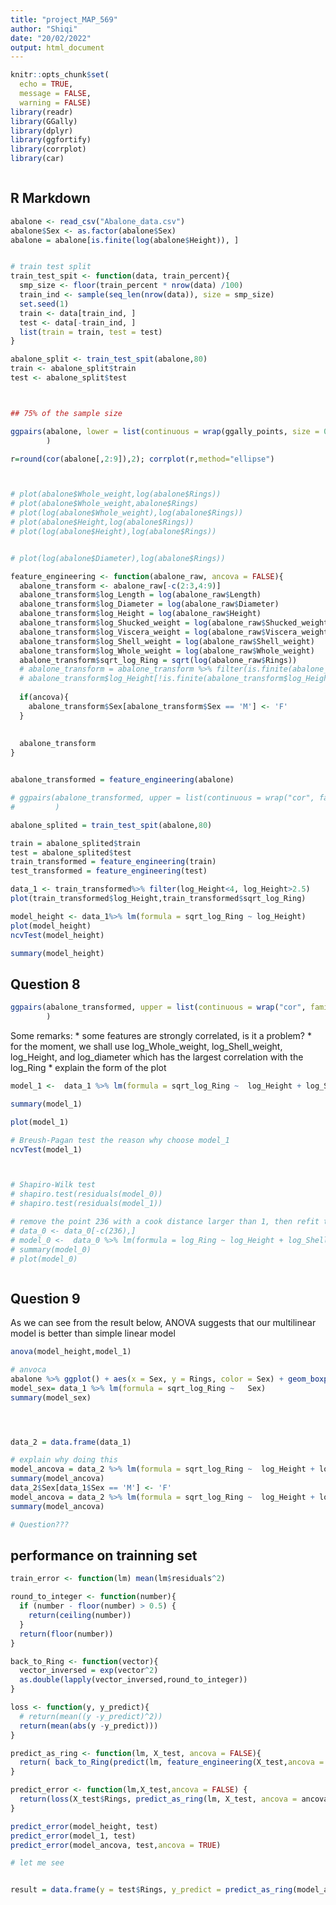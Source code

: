 ---
title: "project_MAP_569"
author: "Shiqi"
date: "20/02/2022"
output: html_document
---

```{r setup, include=FALSE}
knitr::opts_chunk$set(
  echo = TRUE,
  message = FALSE,
  warning = FALSE)
library(readr)
library(GGally)
library(dplyr)
library(ggfortify)
library(corrplot)
library(car)



```

## R Markdown
```{r}
abalone <- read_csv("Abalone_data.csv")
abalone$Sex <- as.factor(abalone$Sex)
abalone = abalone[is.finite(log(abalone$Height)), ]


# train test split
train_test_spit <- function(data, train_percent){
  smp_size <- floor(train_percent * nrow(data) /100)
  train_ind <- sample(seq_len(nrow(data)), size = smp_size)
  set.seed(1)
  train <- data[train_ind, ]
  test <- data[-train_ind, ]
  list(train = train, test = test)
}

abalone_split <- train_test_spit(abalone,80)
train <- abalone_split$train
test <- abalone_split$test



## 75% of the sample size
```


```{r}
ggpairs(abalone, lower = list(continuous = wrap(ggally_points, size = 0.1, mapping = ggplot2::aes(colour=Sex))), columns = 2:9,
        ) 

r=round(cor(abalone[,2:9]),2); corrplot(r,method="ellipse")




```

```{r}
# plot(abalone$Whole_weight,log(abalone$Rings))
# plot(abalone$Whole_weight,abalone$Rings)
# plot(log(abalone$Whole_weight),log(abalone$Rings))
# plot(abalone$Height,log(abalone$Rings))
# plot(log(abalone$Height),log(abalone$Rings))


# plot(log(abalone$Diameter),log(abalone$Rings))

feature_engineering <- function(abalone_raw, ancova = FALSE){
  abalone_transform <- abalone_raw[-c(2:3,4:9)]
  abalone_transform$log_Length = log(abalone_raw$Length)
  abalone_transform$log_Diameter = log(abalone_raw$Diameter)
  abalone_transform$log_Height = log(abalone_raw$Height)
  abalone_transform$log_Shucked_weight = log(abalone_raw$Shucked_weight) 
  abalone_transform$log_Viscera_weight = log(abalone_raw$Viscera_weight) 
  abalone_transform$log_Shell_weight = log(abalone_raw$Shell_weight) 
  abalone_transform$log_Whole_weight = log(abalone_raw$Whole_weight) 
  abalone_transform$sqrt_log_Ring = sqrt(log(abalone_raw$Rings))
  # abalone_transform = abalone_transform %>% filter(is.finite(abalone_transform$log_Height))
  # abalone_transform$log_Height[!is.finite(abalone_transform$log_Height)] <- 3.3
  
  if(ancova){
    abalone_transform$Sex[abalone_transform$Sex == 'M'] <- 'F'
  }
  
  
  abalone_transform
} 


abalone_transformed = feature_engineering(abalone)

# ggpairs(abalone_transformed, upper = list(continuous = wrap("cor", family="sans")),lower = list(continuous = wrap(ggally_points, size = 0.1, mapping = ggplot2::aes(colour=Sex))), columns = 2:9,
#         )
```


```{r}


abalone_splited = train_test_spit(abalone,80)

train = abalone_splited$train
test = abalone_splited$test
train_transformed = feature_engineering(train)
test_transformed = feature_engineering(test)

```



```{r}
data_1 <- train_transformed%>% filter(log_Height<4, log_Height>2.5)
plot(train_transformed$log_Height,train_transformed$sqrt_log_Ring)

model_height <- data_1%>% lm(formula = sqrt_log_Ring ~ log_Height)
plot(model_height)
ncvTest(model_height)

summary(model_height)

```

## Question 8
```{r}

ggpairs(abalone_transformed, upper = list(continuous = wrap("cor", family="sans")),lower = list(continuous = wrap(ggally_points, size = 0.1, mapping = ggplot2::aes(colour=Sex))), columns = 2:9,
        ) 


```
Some remarks:
* some features are strongly correlated, is it a problem?
* for the moment, we shall use log_Whole_weight, log_Shell_weight, log_Height, and log_diameter which has the largest correlation with the log_Ring
* explain the form of the plot
```{r}


model_1 <-  data_1 %>% lm(formula = sqrt_log_Ring ~  log_Height + log_Shell_weight + log_Whole_weight + log_Diameter)

summary(model_1)

plot(model_1)

# Breush-Pagan test the reason why choose model_1
ncvTest(model_1)



# Shapiro-Wilk test
# shapiro.test(residuals(model_0)) 
# shapiro.test(residuals(model_1)) 

# remove the point 236 with a cook distance larger than 1, then refit the model
# data_0 <- data_0[-c(236),]
# model_0 <-  data_0 %>% lm(formula = log_Ring ~ log_Height + log_Shell_weight + log_Whole_weight + log_Diameter)
# summary(model_0)
# plot(model_0)



```
## Question 9

As we can see from the result below, ANOVA suggests that our multilinear model is better than simple linear model
```{r}
anova(model_height,model_1)

```


```{r}
# anvoca
abalone %>% ggplot() + aes(x = Sex, y = Rings, color = Sex) + geom_boxplot(alpha=0.5,) + geom_jitter(width = 0.25)
model_sex= data_1 %>% lm(formula = sqrt_log_Ring ~   Sex)
summary(model_sex)




data_2 = data.frame(data_1)

# explain why doing this
model_ancova = data_2 %>% lm(formula = sqrt_log_Ring ~  log_Height + log_Shell_weight*Sex + log_Whole_weight*Sex + log_Diameter)
summary(model_ancova)
data_2$Sex[data_1$Sex == 'M'] <- 'F'
model_ancova = data_2 %>% lm(formula = sqrt_log_Ring ~  log_Height + log_Shell_weight*Sex + log_Whole_weight*Sex + log_Diameter)
summary(model_ancova)

# Question???
```
## performance on trainning set

```{r}
train_error <- function(lm) mean(lm$residuals^2)

round_to_integer <- function(number){
  if (number - floor(number) > 0.5) {
    return(ceiling(number))
  }
  return(floor(number))
}

back_to_Ring <- function(vector){
  vector_inversed = exp(vector^2)
  as.double(lapply(vector_inversed,round_to_integer))
}

loss <- function(y, y_predict){
  # return(mean((y -y_predict)^2))
  return(mean(abs(y -y_predict)))
}

predict_as_ring <- function(lm, X_test, ancova = FALSE){
  return( back_to_Ring(predict(lm, feature_engineering(X_test,ancova = ancova))))
}

predict_error <- function(lm,X_test,ancova = FALSE) {
  return(loss(X_test$Rings, predict_as_ring(lm, X_test, ancova = ancova) ) )
}

```

```{r}
predict_error(model_height, test)
predict_error(model_1, test)
predict_error(model_ancova, test,ancova = TRUE)

```
```{r}
# let me see


result = data.frame(y = test$Rings, y_predict = predict_as_ring(model_ancova,test,ancova = TRUE))

```



